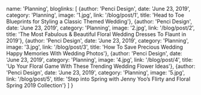 
  name: 'Planning',
  bloglinks: [
  {author: 'Penci Design', date: 'June 23, 2019', category: 'Planning', image: '1.jpg', link: '/blog/post/1', title: 'Head to Toe Blueprints for Styling a Classic Themed Wedding'},
  {author: 'Penci Design', date: 'June 23, 2019', category: 'Planning', image: '2.jpg', link: '/blog/post/2', title: 'The Most Fabulous & Beautiful Floral Wedding Dresses To Flaunt in 2019'},
  {author: 'Penci Design', date: 'June 23, 2019', category: 'Planning', image: '3.jpg', link: '/blog/post/3', title: 'How To Save Precious Wedding Happy Memories With Wedding Photos'},
  {author: 'Penci Design', date: 'June 23, 2019', category: 'Planning', image: '4.jpg', link: '/blog/post/4', title: 'Up Your Floral Game With These Trending Wedding Flower Ideas'},
  {author: 'Penci Design', date: 'June 23, 2019', category: 'Planning', image: '5.jpg', link: '/blog/post/5', title: 'Step into Spring with Jenny Yoo’s Flirty and Floral Spring 2019 Collection'}
]
}
